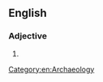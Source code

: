 {{also|archælogical}}

==English==

===Adjective===
{{en-adj}}

# {{misspelling of|en|archaeological}}

[[Category:en:Archaeology]]